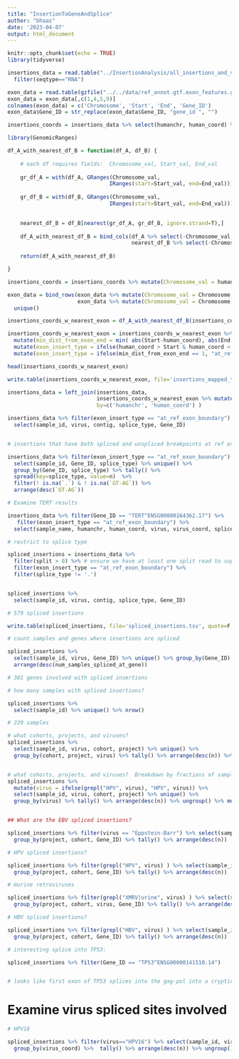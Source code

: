 ```yaml
---
title: "InsertionToGeneAndSplice"
author: "bhaas"
date: '2023-04-07'
output: html_document
---
```


```r
knitr::opts_chunk$set(echo = TRUE)
library(tidyverse)
```



```r

insertions_data = read.table("../InsertionAnalysis/all_insertions_and_virus_content_merged.FILTERED.tsv", header=T, sep="\t", stringsAsFactors = F) %>%
  filter(seqtype=="RNA")

```


```r

exon_data = read.table(gzfile("../../data/ref_annot.gtf.exon_features.gz"), header=F, sep="\t", stringsAsFactors = F)
exon_data = exon_data[,c(1,4,5,9)]
colnames(exon_data) = c('Chromosome', 'Start', 'End', 'Gene_ID')
exon_data$Gene_ID = str_replace(exon_data$Gene_ID, "gene_id ", "")

```


```r

insertions_coords = insertions_data %>% select(humanchr, human_coord) %>% unique()


```

```r
library(GenomicRanges)

df_A_with_nearest_df_B = function(df_A, df_B) {
  
    # each df requires fields:  Chromosome_val, Start_val, End_val
  
    gr_df_A = with(df_A, GRanges(Chromosome_val,
                                IRanges(start=Start_val, end=End_val)))
    
    gr_df_B = with(df_B, GRanges(Chromosome_val,
                                IRanges(start=Start_val, end=End_val)))

  
    nearest_df_B = df_B[nearest(gr_df_A, gr_df_B, ignore.strand=T),]
    
    df_A_with_nearest_df_B = bind_cols(df_A %>% select(-Chromosome_val, -Start_val, -End_val), 
                                       nearest_df_B %>% select(-Chromosome_val, -Start_val, -End_val))
    
    return(df_A_with_nearest_df_B)

}
```


```r
insertions_coords = insertions_coords %>% mutate(Chromosome_val = humanchr, Start_val = human_coord, End_val = human_coord)

exon_data = bind_rows(exon_data %>% mutate(Chromosome_val = Chromosome, Start_val = Start, End_val = Start),
                      exon_data %>% mutate(Chromosome_val = Chromosome, Start_val = End, End_val = End)) %>%
  unique()

```

```r

insertions_coords_w_nearest_exon = df_A_with_nearest_df_B(insertions_coords, exon_data)


```

```r

insertions_coords_w_nearest_exon = insertions_coords_w_nearest_exon %>% rowwise() %>% 
  mutate(min_dist_from_exon_end = min( abs(Start-human_coord), abs(End-human_coord))) %>%
  mutate(exon_insert_type = ifelse(human_coord > Start & human_coord < End, "within_exon", "external")) %>%
  mutate(exon_insert_type = ifelse(min_dist_from_exon_end == 1, "at_ref_exon_boundary", exon_insert_type))


```

```r
head(insertions_coords_w_nearest_exon)

```

```r

write.table(insertions_coords_w_nearest_exon, file='insertions_mapped_to_gene_exons.tsv', sep="\t", quote=F, row.names = F)

```


```r

insertions_data = left_join(insertions_data,
                            insertions_coords_w_nearest_exon %>% mutate(exon_start = Start, exon_end = End) %>% select(-Chromosome, -Start, -End),
                            by=c('humanchr', 'human_coord') )


```


```r


insertions_data %>% filter(exon_insert_type == "at_ref_exon_boundary") %>%
  select(sample_id, virus, contig, splice_type, Gene_ID)



```


```r

# insertions that have both spliced and unspliced breakpoints at ref exon boundaries - curious about the unspliced ones and what they represent.

insertions_data %>% filter(exon_insert_type == "at_ref_exon_boundary") %>% 
  select(sample_id, Gene_ID, splice_type) %>% unique() %>%
  group_by(Gene_ID, splice_type) %>% tally() %>% 
  spread(key=splice_type, value=n)  %>%
  filter(! is.na(`.`) & ! is.na(`GT-AG`)) %>%
  arrange(desc(`GT-AG`))


```



```r

# Examine TERT results

insertions_data %>% filter(Gene_ID == "TERT^ENSG00000164362.17") %>% 
   filter(exon_insert_type == "at_ref_exon_boundary") %>%
  select(sample_name, humanchr, human_coord, virus, virus_coord, splice_type, seqtype)


```



```r
# restrict to splice type

spliced_insertions = insertions_data %>% 
  filter(split > 0) %>% # ensure we have at least one split read to support breakpoint definition.
  filter(exon_insert_type == "at_ref_exon_boundary") %>%
  filter(splice_type != '.') 


spliced_insertions %>%
  select(sample_id, virus, contig, splice_type, Gene_ID)

# 579 spliced insertions

```

```r

write.table(spliced_insertions, file='spliced_insertions.tsv', quote=F, sep="\t", row.names=F)


```

```r
# count samples and genes where insertions are spliced

spliced_insertions %>%
  select(sample_id, virus, Gene_ID) %>% unique() %>% group_by(Gene_ID) %>% tally(name='num_samples_spliced_at_gene') %>%
  arrange(desc(num_samples_spliced_at_gene))

# 301 genes involved with spliced insertions
```


```r
# how many samples with spliced insertions?

spliced_insertions %>%
  select(sample_id) %>% unique() %>% nrow()

# 229 samples

```

```r

# what cohorts, projects, and viruses?
spliced_insertions %>%
  select(sample_id, virus, cohort, project) %>% unique() %>% 
  group_by(cohort, project, virus) %>% tally() %>% arrange(desc(n)) %>% ungroup() %>% mutate(n_frac=prop.table(n))



```


```r

# what cohorts, projects, and viruses?  Breakdown by fractions of samples
spliced_insertions %>%
  mutate(virus = ifelse(grepl("HPV", virus), "HPV", virus)) %>% 
  select(sample_id, virus, cohort, project) %>% unique() %>% 
  group_by(virus) %>% tally() %>% arrange(desc(n)) %>% ungroup() %>% mutate(n_frac=prop.table(n))



```


```r
## What are the EBV spliced insertions?

spliced_insertions %>% filter(virus == "Eppstein-Barr") %>% select(sample_id, project, cohort, Gene_ID) %>% unique() %>%
  group_by(project, cohort, Gene_ID) %>% tally() %>% arrange(desc(n))


```


```r

# HPV spliced insertions?

spliced_insertions %>% filter(grepl("HPV", virus) ) %>% select(sample_id, project, cohort, Gene_ID) %>% unique() %>%
  group_by(project, cohort, Gene_ID) %>% tally() %>% arrange(desc(n))

```


```r

# murine retroviruses

spliced_insertions %>% filter(grepl("XMRV|urine", virus) ) %>% select(sample_id, project, cohort, Gene_ID, virus) %>% unique() %>%
  group_by(project, cohort, virus, Gene_ID) %>% tally() %>% arrange(desc(n))

```


```r
# HBV spliced insertions?

spliced_insertions %>% filter(grepl("HBV", virus) ) %>% select(sample_id, project, cohort, Gene_ID) %>% unique() %>%
  group_by(project, cohort, Gene_ID) %>% tally() %>% arrange(desc(n))

```



```r
# interesting splice into TP53:

spliced_insertions %>% filter(Gene_ID == "TP53^ENSG00000141510.14")


# looks like first exon of TP53 splices into the gag-pol into a cryptic splice on the revcomp of the 3' end of the gag/pol orf on the virus.

```

# Examine virus spliced sites involved


```r
# HPV16

spliced_insertions %>% filter(virus=="HPV16") %>% select(sample_id, virus_coord, human_coord) %>% unique() %>% 
  group_by(virus_coord) %>%  tally() %>% arrange(desc(n)) %>% ungroup() %>% mutate(n_frac=prop.table(n))


```

